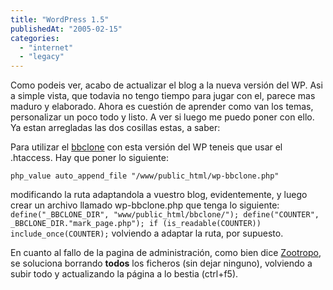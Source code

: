 ```yaml
---
title: "WordPress 1.5"
publishedAt: "2005-02-15"
categories: 
  - "internet"
  - "legacy"
---
```


Como podeis ver, acabo de actualizar el blog a la nueva versión del WP. Asi a simple vista, que todavia no tengo tiempo para jugar con el, parece mas maduro y elaborado. Ahora es cuestión de aprender como van los temas, personalizar un poco todo y listo. A ver si luego me puedo poner con ello. Ya estan arregladas las dos cosillas estas, a saber:

Para utilizar el [bbclone](http://www.bbclone.de) con esta versión del WP teneis que usar el .htaccess. Hay que poner lo siguiente:

`php_value auto_append_file "/www/public_html/wp-bbclone.php"`

modificando la ruta adaptandola a vuestro blog, evidentemente, y luego crear un archivo llamado wp-bbclone.php que tenga lo siguiente: `define("_BBCLONE_DIR", "www/public_html/bbclone/"); define("COUNTER", _BBCLONE_DIR."mark_page.php"); if (is_readable(COUNTER)) include_once(COUNTER);` volviendo a adaptar la ruta, por supuesto.

En cuanto al fallo de la pagina de administración, como bien dice [Zootropo](http://zootropo.f2o.org/archivos/2005/02/15/wordpress-15/trackback/), se soluciona borrando **todos** los ficheros (sin dejar ninguno), volviendo a subir todo y actualizando la página a lo bestia (ctrl+f5).
